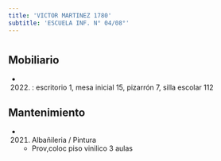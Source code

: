```yaml
---
title: 'VICTOR MARTINEZ 1780'
subtitle: 'ESCUELA INF. N° 04/08°'
---
```


#


## Mobiliario

*  (2022) : escritorio 1, mesa inicial 15, pizarrón 7, silla escolar 112 





## Mantenimiento

*  (2021) Albañileria / Pintura 
    + Prov,coloc piso vinilico 3 aulas



